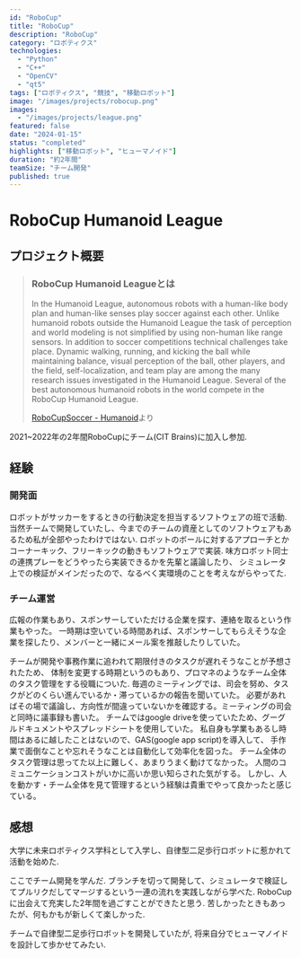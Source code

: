 ```yaml
---
id: "RoboCup"
title: "RoboCup"
description: "RoboCup"
category: "ロボティクス"
technologies: 
  - "Python"
  - "C++"
  - "OpenCV"
  - "qt5"
tags: ["ロボティクス", "競技", "移動ロボット"]
image: "/images/projects/robocup.png"
images:
  - "/images/projects/league.png"
featured: false
date: "2024-01-15"
status: "completed"
highlights: ["移動ロボット", "ヒューマノイド"]
duration: "約2年間"
teamSize: "チーム開発"
published: true
---
```


# RoboCup Humanoid League

## プロジェクト概要

> ### RoboCup Humanoid Leagueとは
> 
> In the Humanoid League, autonomous robots with a human-like body plan and human-like senses play soccer against each other. Unlike humanoid robots outside the Humanoid League the task of perception and world modeling is not simplified by using non-human like range sensors. In addition to soccer competitions technical challenges take place. Dynamic walking, running, and kicking the ball while maintaining balance, visual perception of the ball, other players, and the field, self-localization, and team play are among the many research issues investigated in the Humanoid League. Several of the best autonomous humanoid robots in the world compete in the RoboCup Humanoid League.
> 
> [RoboCupSoccer - Humanoid](https://www.robocup.org/leagues/3)より

2021~2022年の2年間RoboCupにチーム(CIT Brains)に加入し参加.

## 経験

### 開発面

ロボットがサッカーをするときの行動決定を担当するソフトウェアの班で活動.
当然チームで開発していたし、今までのチームの資産としてのソフトウェアもあるため私が全部やったわけではない.
ロボットのボールに対するアプローチとかコーナーキック、フリーキックの動きもソフトウェアで実装.
味方ロボット同士の連携プレーをどうやったら実装できるかを先輩と議論したり、
シミュレータ上での検証がメインだったので、なるべく実環境のことを考えながらやってた.

### チーム運営

広報の作業もあり、スポンサーしていただける企業を探す、連絡を取るという作業もやった。
一時期は空いている時間あれば、スポンサーしてもらえそうな企業を探したり、メンバーと一緒にメール案を推敲したりしていた。

チームが開発や事務作業に追われて期限付きのタスクが遅れそうなことが予想されたため、
体制を変更する時期というのもあり、プロマネのようなチーム全体のタスク管理をする役職についた.
毎週のミーティングでは、司会を努め、タスクがどのくらい進んでいるか・滞っているかの報告を聞いていた。
必要があればその場で議論し、方向性が間違っていないかを確認する。ミーティングの司会と同時に議事録も書いた。
チームではgoogle driveを使っていたため、グーグルドキュメントやスプレッドシートを使用していた。
私自身も学業もあるし時間はあるに越したことはないので、GAS(google app script)を導入して、
手作業で面倒なことや忘れそうなことは自動化して効率化を図った。
チーム全体のタスク管理は思ってた以上に難しく、あまりうまく動けてなかった。
人間のコミュニケーションコストがいかに高いか思い知らされた気がする。
しかし、人を動かす・チーム全体を見て管理するという経験は貴重でやって良かったと感じている。



## 感想

大学に未来ロボティクス学科として入学し、自律型二足歩行ロボットに惹かれて活動を始めた.

ここでチーム開発を学んだ.
ブランチを切って開発して、シミュレータで検証してプルリクだしてマージするという一連の流れを実践しながら学べた.
RoboCupに出会えて充実した2年間を過ごすことができたと思う.
苦しかったときもあったが、何もかもが新しくて楽しかった.

チームで自律型二足歩行ロボットを開発していたが, 将来自分でヒューマノイドを設計して歩かせてみたい.